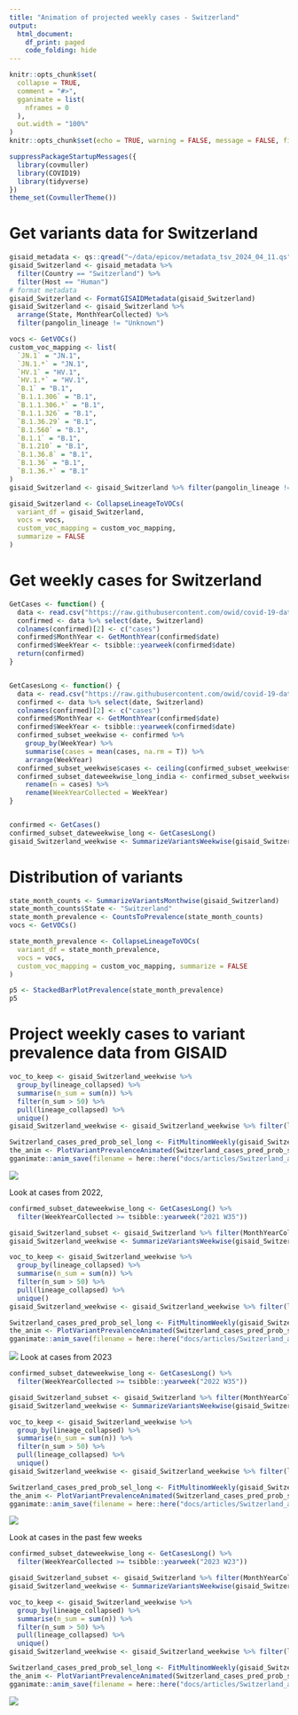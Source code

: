 ```yaml
---
title: "Animation of projected weekly cases - Switzerland"
output:
  html_document:
    df_print: paged
    code_folding: hide
---
```


```r
knitr::opts_chunk$set(
  collapse = TRUE,
  comment = "#>",
  gganimate = list(
    nframes = 0
  ),
  out.width = "100%"
)
knitr::opts_chunk$set(echo = TRUE, warning = FALSE, message = FALSE, fig.dim = c(12, 5))
```



```r
suppressPackageStartupMessages({
  library(covmuller)
  library(COVID19)
  library(tidyverse)
})
theme_set(CovmullerTheme())
```

# Get variants data for Switzerland

```r
gisaid_metadata <- qs::qread("~/data/epicov/metadata_tsv_2024_04_11.qs")
gisaid_Switzerland <- gisaid_metadata %>%
  filter(Country == "Switzerland") %>%
  filter(Host == "Human")
# format metadata
gisaid_Switzerland <- FormatGISAIDMetadata(gisaid_Switzerland)
gisaid_Switzerland <- gisaid_Switzerland %>%
  arrange(State, MonthYearCollected) %>%
  filter(pangolin_lineage != "Unknown")

vocs <- GetVOCs()
custom_voc_mapping <- list(
  `JN.1` = "JN.1",
  `JN.1.*` = "JN.1",
  `HV.1` = "HV.1",
  `HV.1.*` = "HV.1",
  `B.1` = "B.1",
  `B.1.1.306` = "B.1",
  `B.1.1.306.*` = "B.1",
  `B.1.1.326` = "B.1",
  `B.1.36.29` = "B.1",
  `B.1.560` = "B.1",
  `B.1.1` = "B.1",
  `B.1.210` = "B.1",
  `B.1.36.8` = "B.1",
  `B.1.36` = "B.1",
  `B.1.36.*` = "B.1"
)
gisaid_Switzerland <- gisaid_Switzerland %>% filter(pangolin_lineage != "None")

gisaid_Switzerland <- CollapseLineageToVOCs(
  variant_df = gisaid_Switzerland,
  vocs = vocs,
  custom_voc_mapping = custom_voc_mapping,
  summarize = FALSE
)
```

# Get weekly cases for Switzerland

```r
GetCases <- function() {
  data <- read.csv("https://raw.githubusercontent.com/owid/covid-19-data/master/public/data/cases_deaths/new_cases.csv")
  confirmed <- data %>% select(date, Switzerland)
  colnames(confirmed)[2] <- c("cases")
  confirmed$MonthYear <- GetMonthYear(confirmed$date)
  confirmed$WeekYear <- tsibble::yearweek(confirmed$date)
  return(confirmed)
}


GetCasesLong <- function() {
  data <- read.csv("https://raw.githubusercontent.com/owid/covid-19-data/master/public/data/cases_deaths/new_cases.csv")
  confirmed <- data %>% select(date, Switzerland)
  colnames(confirmed)[2] <- c("cases")
  confirmed$MonthYear <- GetMonthYear(confirmed$date)
  confirmed$WeekYear <- tsibble::yearweek(confirmed$date)
  confirmed_subset_weekwise <- confirmed %>%
    group_by(WeekYear) %>%
    summarise(cases = mean(cases, na.rm = T)) %>%
    arrange(WeekYear)
  confirmed_subset_weekwise$cases <- ceiling(confirmed_subset_weekwise$cases)
  confirmed_subset_dateweekwise_long_india <- confirmed_subset_weekwise %>%
    rename(n = cases) %>%
    rename(WeekYearCollected = WeekYear)
}


confirmed <- GetCases()
confirmed_subset_dateweekwise_long <- GetCasesLong()
gisaid_Switzerland_weekwise <- SummarizeVariantsWeekwise(gisaid_Switzerland)
```


# Distribution of variants



```r
state_month_counts <- SummarizeVariantsMonthwise(gisaid_Switzerland)
state_month_counts$State <- "Switzerland"
state_month_prevalence <- CountsToPrevalence(state_month_counts)
vocs <- GetVOCs()

state_month_prevalence <- CollapseLineageToVOCs(
  variant_df = state_month_prevalence,
  vocs = vocs,
  custom_voc_mapping = custom_voc_mapping, summarize = FALSE
)

p5 <- StackedBarPlotPrevalence(state_month_prevalence)
p5
```


# Project weekly cases to variant prevalence data from GISAID

```r
voc_to_keep <- gisaid_Switzerland_weekwise %>%
  group_by(lineage_collapsed) %>%
  summarise(n_sum = sum(n)) %>%
  filter(n_sum > 50) %>%
  pull(lineage_collapsed) %>%
  unique()
gisaid_Switzerland_weekwise <- gisaid_Switzerland_weekwise %>% filter(lineage_collapsed %in% voc_to_keep)

Switzerland_cases_pred_prob_sel_long <- FitMultinomWeekly(gisaid_Switzerland_weekwise, confirmed_subset_dateweekwise_long)
the_anim <- PlotVariantPrevalenceAnimated(Switzerland_cases_pred_prob_sel_long, title = "Estimated cases (weekly average) in Switzerland by variant", caption = "**Source: gisaid.org and ourworldindata.org/coronavirus**<br>", date_breaks = "100 days")
gganimate::anim_save(filename = here::here("docs/articles/Switzerland_animated.gif"), animation = the_anim)
```

![](Switzerland_animated.gif)

Look at cases from 2022,

```r
confirmed_subset_dateweekwise_long <- GetCasesLong() %>%
  filter(WeekYearCollected >= tsibble::yearweek("2021 W35"))

gisaid_Switzerland_subset <- gisaid_Switzerland %>% filter(MonthYearCollected > "Oct 2021")
gisaid_Switzerland_weekwise <- SummarizeVariantsWeekwise(gisaid_Switzerland_subset)

voc_to_keep <- gisaid_Switzerland_weekwise %>%
  group_by(lineage_collapsed) %>%
  summarise(n_sum = sum(n)) %>%
  filter(n_sum > 50) %>%
  pull(lineage_collapsed) %>%
  unique()
gisaid_Switzerland_weekwise <- gisaid_Switzerland_weekwise %>% filter(lineage_collapsed %in% voc_to_keep)

Switzerland_cases_pred_prob_sel_long <- FitMultinomWeekly(gisaid_Switzerland_weekwise, confirmed_subset_dateweekwise_long)
the_anim <- PlotVariantPrevalenceAnimated(Switzerland_cases_pred_prob_sel_long, title = "Estimated cases (weekly average) in Switzerland by variant", caption = "**Source: gisaid.org and ourworldindata.org/coronavirus**<br>", date_breaks = "100 days")
gganimate::anim_save(filename = here::here("docs/articles/Switzerland_animated_2021.gif"), animation = the_anim)
```

![](Switzerland_animated_2021.gif)
Look at cases from 2023

```r
confirmed_subset_dateweekwise_long <- GetCasesLong() %>%
  filter(WeekYearCollected >= tsibble::yearweek("2022 W35"))

gisaid_Switzerland_subset <- gisaid_Switzerland %>% filter(MonthYearCollected > "October 2022")
gisaid_Switzerland_weekwise <- SummarizeVariantsWeekwise(gisaid_Switzerland_subset)

voc_to_keep <- gisaid_Switzerland_weekwise %>%
  group_by(lineage_collapsed) %>%
  summarise(n_sum = sum(n)) %>%
  filter(n_sum > 50) %>%
  pull(lineage_collapsed) %>%
  unique()
gisaid_Switzerland_weekwise <- gisaid_Switzerland_weekwise %>% filter(lineage_collapsed %in% voc_to_keep)

Switzerland_cases_pred_prob_sel_long <- FitMultinomWeekly(gisaid_Switzerland_weekwise, confirmed_subset_dateweekwise_long)
the_anim <- PlotVariantPrevalenceAnimated(Switzerland_cases_pred_prob_sel_long, title = "Estimated cases (weekly average) in Switzerland by variant", caption = "**Source: gisaid.org and ourworldindata.org/coronavirus**<br>")
gganimate::anim_save(filename = here::here("docs/articles/Switzerland_animated_2023.gif"), animation = the_anim)
```

![](Switzerland_animated_2023.gif)



Look at cases in the past few weeks

```r
confirmed_subset_dateweekwise_long <- GetCasesLong() %>%
  filter(WeekYearCollected >= tsibble::yearweek("2023 W23"))

gisaid_Switzerland_subset <- gisaid_Switzerland %>% filter(MonthYearCollected > "June 2023")
gisaid_Switzerland_weekwise <- SummarizeVariantsWeekwise(gisaid_Switzerland_subset)

voc_to_keep <- gisaid_Switzerland_weekwise %>%
  group_by(lineage_collapsed) %>%
  summarise(n_sum = sum(n)) %>%
  filter(n_sum > 50) %>%
  pull(lineage_collapsed) %>%
  unique()
gisaid_Switzerland_weekwise <- gisaid_Switzerland_weekwise %>% filter(lineage_collapsed %in% voc_to_keep)

Switzerland_cases_pred_prob_sel_long <- FitMultinomWeekly(gisaid_Switzerland_weekwise, confirmed_subset_dateweekwise_long)
the_anim <- PlotVariantPrevalenceAnimated(Switzerland_cases_pred_prob_sel_long, title = "Estimated cases (weekly average) in Switzerland by variant", caption = "**Source: gisaid.org and ourworldindata.org/coronavirus**<br>")
gganimate::anim_save(filename = here::here("docs/articles/Switzerland_animated_2024.gif"), animation = the_anim)
```
![](Switzerland_animated_2024.gif)
